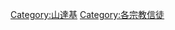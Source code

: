 {{Commons category|Scientologists}}

[[Category:山達基|Category:山達基]]
[[Category:各宗教信徒|Category:各宗教信徒]]
